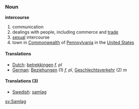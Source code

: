 ===Noun===
'''intercourse'''

#communication
#dealings with people, including commerce and [[trade]]
#[[sexual]] intercourse
#town in [[Commonwealth]] of [[Pennsylvania]] in the [[United States]]

====Translations====
*[[Dutch]]: [[betrekkingen]] ''f, pl''
*[[German]]: [[Beziehungen]] (1) ''f, pl'', [[Geschlechtsverkehr]] (2) ''m''

====Translations (3)====
*[[Swedish]]: [[samlag]]

[[sv:Samlag]]